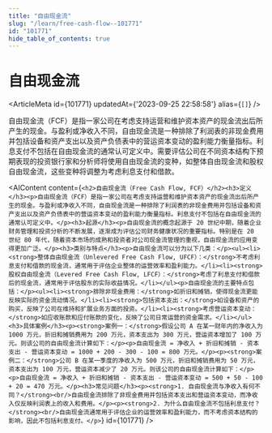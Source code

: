 ```yaml
---
title: "自由现金流"
slug: "/learn/free-cash-flow--101771"
id: "101771"
hide_table_of_contents: true
---
```



# 自由现金流

<ArticleMeta id={101771} updatedAt={'2023-09-25 22:58:58'} alias={`[]`} />
<div className='border-solid border-b border-t-0 my-4 border-[var(--ifm-color-gray-300)]' />

自由现金流（FCF）是指一家公司在考虑支持运营和维护资本资产的现金流出后所产生的现金。与盈利或净收入不同，自由现金流是一种排除了利润表的非现金费用并包括设备和资产支出以及资产负债表中的营运资本变动的盈利能力衡量指标。利息支付不包括在自由现金流的通常认可定义中。需要评估公司在不同资本结构下预期表现的投资银行家和分析师将使用自由现金流的变种，如整体自由现金流和股权自由现金流，这些变种将调整为考虑利息支付和借款。

<AIContent content={`<h2>自由现金流（Free Cash Flow, FCF）</h2><h3>定义</h3><p>自由现金流（FCF）是指一家公司在考虑支持运营和维护资本资产的现金流出后所产生的现金。与盈利或净收入不同，自由现金流是一种排除了利润表的非现金费用并包括设备和资产支出以及资产负债表中的营运资本变动的盈利能力衡量指标。利息支付不包括在自由现金流的通常认可定义中。</p><h3>起源</h3><p>自由现金流的概念起源于 20 世纪中期，随着企业财务管理和投资分析的不断发展，逐渐成为评估公司财务健康状况的重要指标。特别是在 20 世纪 80 年代，随着资本市场的成熟和投资者对公司现金流管理的重视，自由现金流的应用变得更加广泛。</p><h3>类别与特点</h3><p>自由现金流可以分为以下几类：</p><ul><li><strong>整体自由现金流（Unlevered Free Cash Flow, UFCF）：</strong>不考虑利息支付和借款的现金流，通常用于评估企业整体的运营效率和盈利能力。</li><li><strong>股权自由现金流（Levered Free Cash Flow, LFCF）：</strong>考虑了利息支付和借款后的现金流，通常用于评估股东的实际收益情况。</li></ul><p>自由现金流的主要特点包括：</p><ul><li><strong>排除非现金费用：</strong>如折旧和摊销，使得现金流更能反映实际的资金流动情况。</li><li><strong>包括资本支出：</strong>如设备和资产的购买，反映了公司在维持和扩展业务方面的投资。</li><li><strong>考虑营运资本变动：</strong>如应收账款和应付账款的变化，反映了公司日常运营的资金需求。</li></ul><h3>具体案例</h3><p><strong>案例一：</strong>假设公司 A 在某一财年内的净收入为 1000 万元，折旧和摊销费用为 200 万元，资本支出为 300 万元，营运资本增加了 100 万元。则该公司的自由现金流计算如下：</p><p>自由现金流 = 净收入 + 折旧和摊销 - 资本支出 - 营运资本变动 = 1000 + 200 - 300 - 100 = 800 万元。</p><p><strong>案例二：</strong>公司 B 在某一季度的净收入为 500 万元，折旧和摊销费用为 50 万元，资本支出为 100 万元，营运资本减少了 20 万元。则该公司的自由现金流计算如下：</p><p>自由现金流 = 净收入 + 折旧和摊销 - 资本支出 - 营运资本变动 = 500 + 50 - 100 + 20 = 470 万元。</p><h3>常见问题</h3><p><strong>1. 自由现金流与净收入有何不同？</strong><br/>自由现金流排除了非现金费用并包括资本支出和营运资本变动，而净收入仅反映利润表上的收入和费用。</p><p><strong>2. 为什么自由现金流不包括利息支付？</strong><br/>自由现金流通常用于评估企业的运营效率和盈利能力，而不考虑资本结构的影响，因此不包括利息支付。</p>`} id={101771} />
